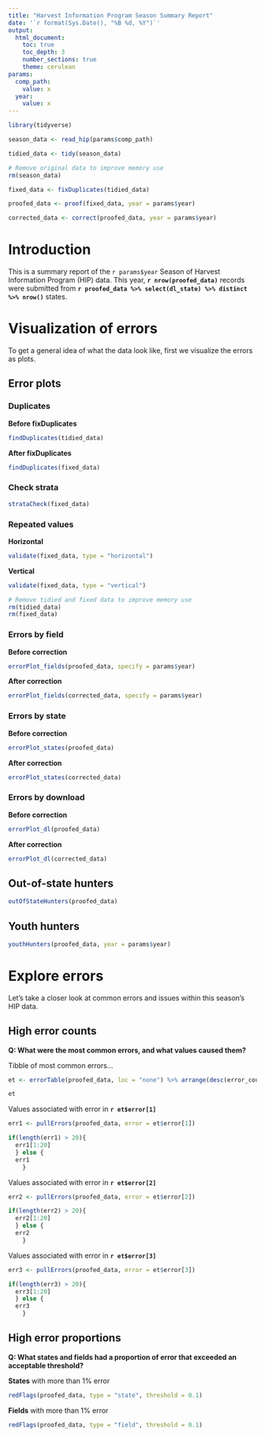 ```yaml
---
title: "Harvest Information Program Season Summary Report"
date: '`r format(Sys.Date(), "%B %d, %Y")`'
output: 
  html_document:
    toc: true
    toc_depth: 3
    number_sections: true
    theme: cerulean
params:
  comp_path:
    value: x
  year:
    value: x
---
```


```r
library(tidyverse)
```

```r

season_data <- read_hip(params$comp_path)

tidied_data <- tidy(season_data)

# Remove original data to improve memory use
rm(season_data)

fixed_data <- fixDuplicates(tidied_data)

proofed_data <- proof(fixed_data, year = params$year)

corrected_data <- correct(proofed_data, year = params$year)

```

# Introduction

This is a summary report of the `r params$year` Season of Harvest Information Program (HIP) data. This year, **`r nrow(proofed_data)`** records were submitted from **`r proofed_data %>% select(dl_state) %>% distinct %>% nrow()`** states.

# Visualization of errors

To get a general idea of what the data look like, first we visualize the errors as plots.

## Error plots

### Duplicates

**Before fixDuplicates**

```r
findDuplicates(tidied_data)
```

**After fixDuplicates**

```r
findDuplicates(fixed_data)
```

### Check strata

```r
strataCheck(fixed_data)
```

### Repeated values

**Horizontal**

```r
validate(fixed_data, type = "horizontal")
```

**Vertical**

```r
validate(fixed_data, type = "vertical")
```

```r

# Remove tidied and fixed data to improve memory use
rm(tidied_data)
rm(fixed_data)

```

### Errors by field

**Before correction**

```r
errorPlot_fields(proofed_data, specify = params$year)
```

**After correction**

```r
errorPlot_fields(corrected_data, specify = params$year)
```

### Errors by state

**Before correction**

```r
errorPlot_states(proofed_data)
```

**After correction**

```r
errorPlot_states(corrected_data)
```

### Errors by download

**Before correction**

```r
errorPlot_dl(proofed_data)
```

**After correction**

```r
errorPlot_dl(corrected_data)
```

## Out-of-state hunters

```r
outOfStateHunters(proofed_data)
```

## Youth hunters

```r
youthHunters(proofed_data, year = params$year)
```

# Explore errors

Let's take a closer look at common errors and issues within this season's HIP data.

## High error counts

**Q: What were the most common errors, and what values caused them?**

Tibble of most common errors...

```r
et <- errorTable(proofed_data, loc = "none") %>% arrange(desc(error_count))

et
```

Values associated with error in **`r et$error[1]`**

```r
err1 <- pullErrors(proofed_data, error = et$error[1])

if(length(err1) > 20){
  err1[1:20]
  } else {
  err1
    }
```

Values associated with error in **`r et$error[2]`**

```r
err2 <- pullErrors(proofed_data, error = et$error[2])

if(length(err2) > 20){
  err2[1:20]
  } else {
  err2
    }
```

Values associated with error in **`r et$error[3]`**

```r
err3 <- pullErrors(proofed_data, error = et$error[3])

if(length(err3) > 20){
  err3[1:20]
  } else {
  err3
    } 
```

## High error proportions

**Q: What states and fields had a proportion of error that exceeded an acceptable threshold?**

**States** with more than 1% error

```r
redFlags(proofed_data, type = "state", threshold = 0.1)
```

**Fields** with more than 1% error

```r
redFlags(proofed_data, type = "field", threshold = 0.1)
```
